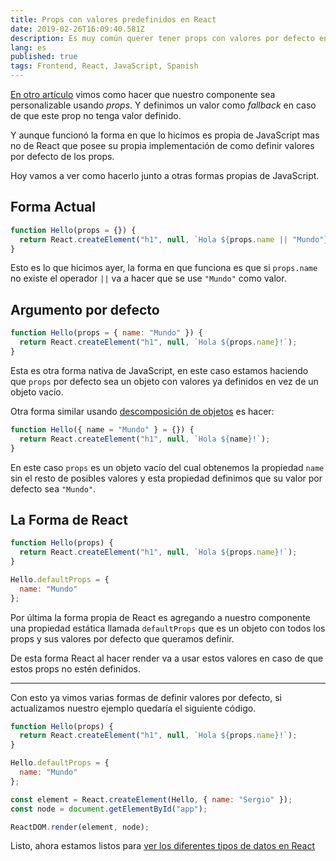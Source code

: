 ```yaml
---
title: Props con valores predefinidos en React
date: 2019-02-26T16:09:40.581Z
description: Es muy común querer tener props con valores por defecto en nuestros componentes de React, veremos varias formas de lograr este objetivo.
lang: es
published: true
tags: Frontend, React, JavaScript, Spanish
---
```


[En otro artículo](/articles/componentes-react-personalizables-props) vimos como hacer que nuestro componente sea personalizable usando _props_. Y definimos un valor como _fallback_ en caso de que este prop no tenga valor definido.

Y aunque funcionó la forma en que lo hicimos es propia de JavaScript mas no de React que posee su propia implementación de como definir valores por defecto de los props.

Hoy vamos a ver como hacerlo junto a otras formas propias de JavaScript.

## Forma Actual

```js
function Hello(props = {}) {
  return React.createElement("h1", null, `Hola ${props.name || "Mundo"}!`);
}
```

Esto es lo que hicimos ayer, la forma en que funciona es que si `props.name` no existe el operador `||` va a hacer que se use `"Mundo"` como valor.

## Argumento por defecto

```js
function Hello(props = { name: "Mundo" }) {
  return React.createElement("h1", null, `Hola ${props.name}!`);
}
```

Esta es otra forma nativa de JavaScript, en este caso estamos haciendo que `props` por defecto sea un objeto con valores ya definidos en vez de un objeto vacío.

Otra forma similar usando [descomposición de objetos](https://yeisondaza.com/entendiendo-la-asignacion-por-destructuring-en-javascript) es hacer:

```js
function Hello({ name = "Mundo" } = {}) {
  return React.createElement("h1", null, `Hola ${name}!`);
}
```

En este caso `props` es un objeto vacío del cual obtenemos la propiedad `name` sin el resto de posibles valores y esta propiedad definimos que su valor por defecto sea `"Mundo"`.

## La Forma de React

```js
function Hello(props) {
  return React.createElement("h1", null, `Hola ${props.name}!`);
}

Hello.defaultProps = {
  name: "Mundo"
};
```

Por última la forma propia de React es agregando a nuestro componente una propiedad estática llamada `defaultProps` que es un objeto con todos los props y sus valores por defecto que queramos definir.

De esta forma React al hacer render va a usar estos valores en caso de que estos props no estén definidos.

---

Con esto ya vimos varias formas de definir valores por defecto, si actualizamos nuestro ejemplo quedaría el siguiente código.

```js
function Hello(props) {
  return React.createElement("h1", null, `Hola ${props.name}!`);
}

Hello.defaultProps = {
  name: "Mundo"
};

const element = React.createElement(Hello, { name: "Sergio" });
const node = document.getElementById("app");

ReactDOM.render(element, node);
```

Listo, ahora estamos listos para [ver los diferentes tipos de datos en React](/articles/tipos-datos-react)
